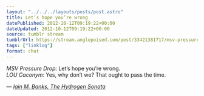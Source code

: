 ```yaml
---
layout: "../../../layouts/posts/post.astro"
title: Let’s hope you’re wrong
datePublished: 2012-10-12T09:19:22+00:00
dateUpdated: 2012-10-12T09:19:22+00:00
source: tumblr stream
tumblrUrl: https://stream.anglepoised.com/post/33421381717/msv-pressure-drop-lets-hope-youre-wrong-lou
tags: ["linklog"]
format: chat
---
```


<i>MSV Pressure Drop:</i> Let’s hope you’re wrong.
<br />
<i>LOU Caconym:</i> Yes, why don’t we? That ought to pass the time.

— <cite>[Iain M. Banks, _The Hydrogen Sonata_](https://www.goodreads.com/book/show/13497991-the-hydrogen-sonata)</cite>
